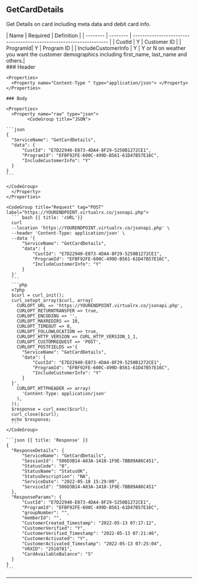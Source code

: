 ## GetCardDetails
Get Details on card including meta data and debit card info.

<div style={{padding: '1rem'}}>
| Name     | Required | Definition                                                          |
| -------- | -------- | ------------------------------------------------------------------- |
| CustId   | Y        | Customer ID                                                         |
| ProgramId| Y        | Program ID                                                          |
| IncludeCustomerInfo  | Y        | Y or N on weather you want the customer demographics including first_name, last_name and others.|
</div>

<Row>
  <Col>
    ### Header

    <Properties>
      <Property name="Content-Type " type="application/json"> </Property>
    </Properties>

    ### Body

    <Properties>
      <Property name="raw" type="json">
            <CodeGroup title="JSON">

    ```json
    {
      "ServiceName": "GetCardDetails",
      "data": {
          "CustId": "E7D22940-E873-4DA4-8F29-5250B1272CE1",
          "ProgramId": "EFBF92FE-600C-499D-B561-61D47B57E16C",
          "IncludeCustomerInfo": "Y"
      }
    }
    ```

    </CodeGroup>
      </Property>
    </Properties>

  </Col>
  <Col sticky>

    <CodeGroup title="Request" tag="POST" label="https://YOURENDPOINT.virtualrx.co/jsonapi.php">
      ``` bash {{ title: 'cURL'}}
      curl
      --location 'https://YOURENDPOINT.virtualrx.co/jsonapi.php' \
      --header 'Content-Type: application/json' \
      --data '{
          "ServiceName": "GetCardDetails",
          "data": {
              "CustId": "E7D22940-E873-4DA4-8F29-5250B1272CE1",
              "ProgramId": "EFBF92FE-600C-499D-B561-61D47B57E16C",
              "IncludeCustomerInfo": "Y"
          }
      }'
      ```
      ```php
      <?php
      $curl = curl_init();
      curl_setopt_array($curl, array(
        CURLOPT_URL => 'https://YOURENDPOINT.virtualrx.co/jsonapi.php',
        CURLOPT_RETURNTRANSFER => true,
        CURLOPT_ENCODING => '',
        CURLOPT_MAXREDIRS => 10,
        CURLOPT_TIMEOUT => 0,
        CURLOPT_FOLLOWLOCATION => true,
        CURLOPT_HTTP_VERSION => CURL_HTTP_VERSION_1_1,
        CURLOPT_CUSTOMREQUEST => 'POST',
        CURLOPT_POSTFIELDS =>'{
          "ServiceName": "GetCardDetails",
          "data": {
              "CustId": "E7D22940-E873-4DA4-8F29-5250B1272CE1",
              "ProgramId": "EFBF92FE-600C-499D-B561-61D47B57E16C",
              "IncludeCustomerInfo": "Y"
          }
      }',
        CURLOPT_HTTPHEADER => array(
          'Content-Type: application/json'
        ),
      ));
      $response = curl_exec($curl);
      curl_close($curl);
      echo $response;
      ```
    </CodeGroup>

    ```json {{ title: 'Response' }}
    {
      "ResponseDetails": {
          "ServiceName": "GetCardDetails",
          "SessionId": "506D3B14-A83A-1418-1F9E-7BB89A86C451",
          "StatusCode": "0",
          "StatusName": "StatusOK",
          "StatusDescription": "NA",
          "ServiceDate": "2022-05-18 15:29:09",
          "ServiceId": "506D3B14-A83A-1418-1F9E-7BB89A86C451"
      },
      "ResponseParams": {
          "CustId": "E7D22940-E873-4DA4-8F29-5250B1272CE1",
          "ProgramId": "EFBF92FE-600C-499D-B561-61D47B57E16C",
          "groupNumber": "",
          "memberId": "",
          "CustomerCreated_Timestamp": "2022-05-13 07:17:12",
          "CustomerVerified": "Y",
          "CustomerVerified_Timestamp": "2022-05-13 07:21:46",
          "CustomerActivated": "Y",
          "CustomerActivated_Timestamp": "2022-05-13 07:25:04",
          "VRXID": "2510781",
          "CardAvailableBalance": "5"
      }
    }
    ```

  </Col>
</Row>

---
